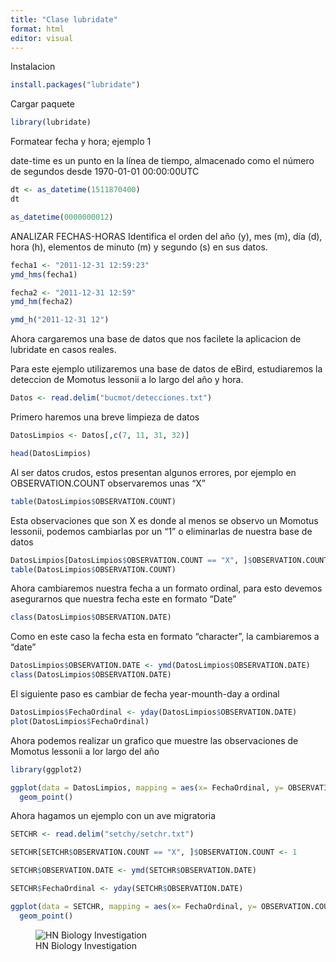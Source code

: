 ---
title: "Clase lubridate"
format: html
editor: visual
---

Instalacion 

```{r, eval=FALSE}

install.packages("lubridate")

```

Cargar paquete

```{r}
library(lubridate)
```


Formatear fecha y hora; ejemplo 1

date-time es un punto en la línea de tiempo,
almacenado como el número de segundos desde
1970-01-01 00:00:00UTC

```{r}
dt <- as_datetime(1511870400)
dt

as_datetime(0000000012)
```

ANALIZAR FECHAS-HORAS
Identifica el orden del año (y), mes (m), día (d), hora (h),
elementos de minuto (m) y segundo (s) en sus datos.

```{r}
fecha1 <- "2011-12-31 12:59:23"
ymd_hms(fecha1)

fecha2 <- "2011-12-31 12:59"
ymd_hm(fecha2)

ymd_h("2011-12-31 12")
```
Ahora cargaremos una base de datos que nos facilete la aplicacion de lubridate en casos reales.

Para este ejemplo utilizaremos una base de datos de eBird, estudiaremos la deteccion de Momotus lessonii a lo largo del año y hora. 

```{r}
Datos <- read.delim("bucmot/detecciones.txt")
```

Primero haremos una breve limpieza de datos
```{r}
DatosLimpios <- Datos[,c(7, 11, 31, 32)]

head(DatosLimpios)
```

Al ser datos crudos, estos presentan algunos errores, por ejemplo en OBSERVATION.COUNT observaremos unas "X"

```{r}
table(DatosLimpios$OBSERVATION.COUNT)
```

Esta observaciones que son X es donde al menos se observo un Momotus lessonii, podemos cambiarlas por un "1" o eliminarlas de nuestra base de datos

```{r}
DatosLimpios[DatosLimpios$OBSERVATION.COUNT == "X", ]$OBSERVATION.COUNT <- 1
table(DatosLimpios$OBSERVATION.COUNT)

```

Ahora cambiaremos nuestra fecha a un formato ordinal, para esto devemos asegurarnos que nuestra fecha este en formato "Date"

```{r}
class(DatosLimpios$OBSERVATION.DATE)
```
Como en este caso la fecha esta en formato "character", la cambiaremos a "date"

```{r}
DatosLimpios$OBSERVATION.DATE <- ymd(DatosLimpios$OBSERVATION.DATE)
class(DatosLimpios$OBSERVATION.DATE)

```
El siguiente paso es cambiar de fecha year-mounth-day a ordinal

```{r}
DatosLimpios$FechaOrdinal <- yday(DatosLimpios$OBSERVATION.DATE)
plot(DatosLimpios$FechaOrdinal)
```


Ahora podemos realizar un grafico que muestre las observaciones de Momotus lessonii a lor largo del año

```{r}
library(ggplot2)

ggplot(data = DatosLimpios, mapping = aes(x= FechaOrdinal, y= OBSERVATION.COUNT)) +
  geom_point()

```


Ahora hagamos un ejemplo con un ave migratoria


```{r}
SETCHR <- read.delim("setchy/setchr.txt")

SETCHR[SETCHR$OBSERVATION.COUNT == "X", ]$OBSERVATION.COUNT <- 1

SETCHR$OBSERVATION.DATE <- ymd(SETCHR$OBSERVATION.DATE)

SETCHR$FechaOrdinal <- yday(SETCHR$OBSERVATION.DATE)

ggplot(data = SETCHR, mapping = aes(x= FechaOrdinal, y= OBSERVATION.COUNT)) +
  geom_point()
```


![HN Biology Investigation](HN Cursos publicidad/HN Biology Inv large.jpg)



